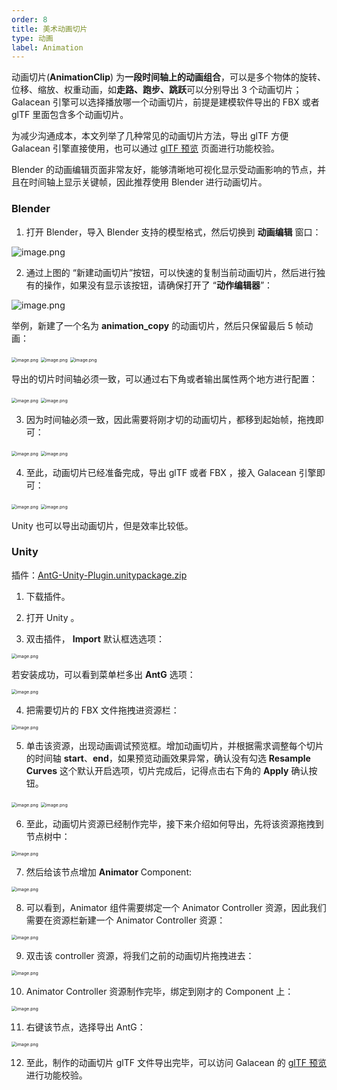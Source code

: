 ```yaml
---
order: 8
title: 美术动画切片
type: 动画
label: Animation
---
```


动画切片(**AnimationClip**) 为**一段时间轴上的动画组合**，可以是多个物体的旋转、位移、缩放、权重动画，如**走路、跑步、跳跃**可以分别导出 3 个动画切片；Galacean 引擎可以选择播放哪一个动画切片，前提是建模软件导出的 FBX 或者 glTF 里面包含多个动画切片。

为减少沟通成本，本文列举了几种常见的动画切片方法，导出 glTF 方便 Galacean 引擎直接使用，也可以通过 [glTF 预览](https://galacean.antgroup.com/engine/gltf-viewer) 页面进行功能校验。

Blender 的动画编辑页面非常友好，能够清晰地可视化显示受动画影响的节点，并且在时间轴上显示关键帧，因此推荐使用 Blender 进行动画切片。

### Blender

1. 打开 Blender，导入 Blender 支持的模型格式，然后切换到 **动画编辑** 窗口：

![image.png](https://gw.alipayobjects.com/zos/OasisHub/6922d329-6cfa-473d-9fd1-312592e7c307/1622617152228-2c30967c-9203-4ad2-b239-6033cb004bc3.png)

2. 通过上图的 “新建动画切片”按钮，可以快速的复制当前动画切片，然后进行独有的操作，如果没有显示该按钮，请确保打开了 “**动作编辑器**”：

![image.png](https://gw.alipayobjects.com/zos/OasisHub/53cc73a1-17b2-4a4f-ad42-9a8b059fb69c/1622617514416-e0b83cd6-439f-4003-aa23-f85ca0df04dc.png)

举例，新建了一个名为 **animation_copy** 的动画切片，然后只保留最后 5 帧动画：

<img src="https://gw.alipayobjects.com/zos/OasisHub/fd120209-32a2-4fa1-96d1-a0a1c5c15e25/1622617643472-17314b46-06a6-4368-952a-416814227566.png" alt="image.png" style="zoom:50%;" />

<img src="https://gw.alipayobjects.com/zos/OasisHub/02947e43-737d-4a56-87e3-e4eda2c4f6d3/1622617795573-fb73aeec-fbb0-4851-9f8a-1a1909b789d8.png" alt="image.png" style="zoom:50%;" />

<img src="https://gw.alipayobjects.com/zos/OasisHub/5a3b2f6c-3700-4f7e-b187-3863314e416b/1622617813768-69bf92bc-ec55-4b00-9ff8-b7ce324e9526.png" alt="image.png" style="zoom:50%;" />

导出的切片时间轴必须一致，可以通过右下角或者输出属性两个地方进行配置：

<img src="https://gw.alipayobjects.com/zos/OasisHub/7158a90b-480a-4e24-9be1-5152d9fdf21d/1622617921344-b032018a-3e07-4189-99f6-f76a1157cc85.png" alt="image.png" style="zoom:50%;" />

<img src="https://gw.alipayobjects.com/zos/OasisHub/7346a75e-4303-4818-b629-ab6c7fadd539/1622617946932-c561c4c6-0f30-466e-859a-f948de54541c.png" alt="image.png" style="zoom:50%;" />

3. 因为时间轴必须一致，因此需要将刚才切的动画切片，都移到起始帧，拖拽即可：

<img src="https://gw.alipayobjects.com/zos/OasisHub/e8dea5bf-3d29-4ebc-8cde-e44813174639/1622618070076-2d006e34-9dcc-4ead-b97c-c86398b63ba4.png" alt="image.png" style="zoom:50%;" />

<img src="https://gw.alipayobjects.com/zos/OasisHub/b973b5bf-2068-4e79-ac74-f200c2cf15d4/1622618030553-ac8afb11-cfea-48b7-82e1-9ca1243af167.png" alt="image.png" style="zoom:50%;" />

4. 至此，动画切片已经准备完成，导出 glTF 或者 FBX ，接入 Galacean 引擎即可：

<img src="https://gw.alipayobjects.com/zos/OasisHub/9e29488b-bbb7-45e7-9385-142b399e39f5/1622618144473-9b9c24eb-2186-408f-8b75-ee41c2bf9dbd.png" alt="image.png" style="zoom:50%;" />

<img src="https://gw.alipayobjects.com/zos/OasisHub/8013e335-ea1d-4e04-884b-766385810525/1622618286939-c987bfa3-b6a7-46eb-b9cf-f3a7da86bb83.png" alt="image.png" style="zoom:50%;" />

Unity 也可以导出动画切片，但是效率比较低。

### Unity

插件：[AntG-Unity-Plugin.unitypackage.zip](https://www.yuque.com/attachments/yuque/0/2021/zip/381718/1622541632701-4f33e890-5295-4430-8798-d979b8df504f.zip?_lake_card=%7B%22src%22%3A%22https%3A%2F%2Fwww.yuque.com%2Fattachments%2Fyuque%2F0%2F2021%2Fzip%2F381718%2F1622541632701-4f33e890-5295-4430-8798-d979b8df504f.zip%22%2C%22name%22%3A%22AntG-Unity-Plugin.unitypackage.zip%22%2C%22size%22%3A490677%2C%22type%22%3A%22application%2Fzip%22%2C%22ext%22%3A%22zip%22%2C%22status%22%3A%22done%22%2C%22taskId%22%3A%22u4c98eaae-9ce5-43c7-ae94-c26f4ce0c0f%22%2C%22taskType%22%3A%22upload%22%2C%22id%22%3A%22uef3d6075%22%2C%22card%22%3A%22file%22%7D)

1. 下载插件。

2. 打开 Unity 。

3. 双击插件， **Import** 默认框选选项：

<img src="https://gw.alipayobjects.com/zos/OasisHub/a44674c8-b105-4bfe-b128-46f4685a9758/1622551409520-2797ff27-65e9-4360-aa67-6d8438ec46f7.png" alt="image.png" style="zoom:50%;" />

若安装成功，可以看到菜单栏多出 **AntG** 选项：

<img src="https://gw.alipayobjects.com/zos/OasisHub/aca2c330-4b8b-44ca-b641-f245b8667e96/1622551587689-1f963ad1-2530-4d5a-b312-25a87e7b99e0.png" alt="image.png" style="zoom:50%;" />

4. 把需要切片的 FBX 文件拖拽进资源栏：

<img src="https://gw.alipayobjects.com/zos/OasisHub/07feeb22-1cf0-400f-a4d3-3e7f7e45ec5d/1622551819216-1fecbc86-c8e8-4416-82d5-20cd63094fd4.png" alt="image.png" style="zoom:50%;" />

5. 单击该资源，出现动画调试预览框。增加动画切片，并根据需求调整每个切片的时间轴 **start**、**end**，如果预览动画效果异常，确认没有勾选 **Resample Curves** 这个默认开启选项，切片完成后，记得点击右下角的 **Apply** 确认按钮。

<img src="https://gw.alipayobjects.com/zos/OasisHub/f0de175b-3f2a-4b12-9e45-11df7acfa183/1622552141748-0151be0c-4f6c-40ee-9071-c7bddbc9eb0c.png" alt="image.png" style="zoom:50%;" />

<img src="https://gw.alipayobjects.com/zos/OasisHub/b7d9d6b0-cd94-4151-b4c4-06b4102bd656/1622552692349-5551e817-70b5-4093-9b40-b9a7dd45c365.png" alt="image.png" style="zoom:50%;" />

6. 至此，动画切片资源已经制作完毕，接下来介绍如何导出，先将该资源拖拽到节点树中：

<img src="https://gw.alipayobjects.com/zos/OasisHub/5a82bdcb-b1c2-4dfd-942d-85cf441958bd/1622552417304-8b1f1b7b-d99f-47d7-925f-5a70468d4a3e.png" alt="image.png" style="zoom:50%;" />

7. 然后给该节点增加 **Animator** Component:

<img src="https://gw.alipayobjects.com/zos/OasisHub/34102994-c037-4ad7-be0a-941c24f1347f/1622552470594-9e7df115-24c6-4a16-9a64-a7c28206900e.png" alt="image.png" style="zoom:50%;" />

8. 可以看到，Animator 组件需要绑定一个 Animator Controller 资源，因此我们需要在资源栏新建一个 Animator Controller 资源：

<img src="https://gw.alipayobjects.com/zos/OasisHub/1d27fbf5-b2a7-4ee8-869d-5ef409e21fe3/1622552588576-858cb05e-f340-4005-885e-429bbb957403.png" alt="image.png" style="zoom:50%;" />

9. 双击该 controller 资源，将我们之前的动画切片拖拽进去：

<img src="https://gw.alipayobjects.com/zos/OasisHub/135c7ec7-c688-4324-9226-b684a09fec23/1622552779345-91dcf315-cb56-48a5-9f05-86504a59268a.png" alt="image.png" style="zoom:50%;" />

10. Animator Controller 资源制作完毕，绑定到刚才的 Component 上：

<img src="https://gw.alipayobjects.com/zos/OasisHub/af7a3e74-162c-4c63-b737-09553e8441ad/1622552894104-3693f7fe-2c4d-4dc1-8413-3a3391e11984.png" alt="image.png" style="zoom:50%;" />

11. 右键该节点，选择导出 AntG：

<img src="https://gw.alipayobjects.com/zos/OasisHub/1bfefe2b-ca58-4cca-a091-9efe8028a4df/1622552925151-16b86fcc-4680-4611-aa32-d3697bbe5086.png" alt="image.png" style="zoom:50%;" />

12. 至此，制作的动画切片 glTF 文件导出完毕，可以访问 Galacean 的 [glTF 预览](https://galacean.antgroup.com/engine/gltf-viewer) 进行功能校验。